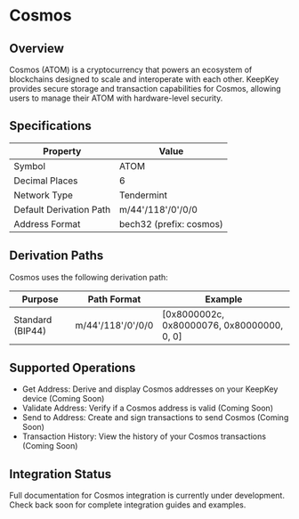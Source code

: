 # Cosmos

## Overview
Cosmos (ATOM) is a cryptocurrency that powers an ecosystem of blockchains designed to scale and interoperate with each other. KeepKey provides secure storage and transaction capabilities for Cosmos, allowing users to manage their ATOM with hardware-level security.

## Specifications

| Property | Value |
|----------|-------|
| Symbol | ATOM |
| Decimal Places | 6 |
| Network Type | Tendermint |
| Default Derivation Path | m/44'/118'/0'/0/0 |
| Address Format | bech32 (prefix: cosmos) |

## Derivation Paths

Cosmos uses the following derivation path:

| Purpose | Path Format | Example |
|---------|-------------|---------|
| Standard (BIP44) | m/44'/118'/0'/0/0 | [0x8000002c, 0x80000076, 0x80000000, 0, 0] |

## Supported Operations

- Get Address: Derive and display Cosmos addresses on your KeepKey device (Coming Soon)
- Validate Address: Verify if a Cosmos address is valid (Coming Soon)
- Send to Address: Create and sign transactions to send Cosmos (Coming Soon)
- Transaction History: View the history of your Cosmos transactions (Coming Soon)

## Integration Status

Full documentation for Cosmos integration is currently under development. Check back soon for complete integration guides and examples. 